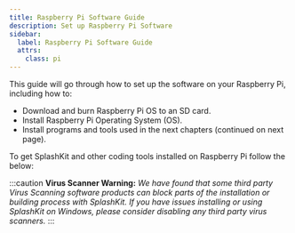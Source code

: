 ```yaml
---
title: Raspberry Pi Software Guide
description: Set up Raspberry Pi Software 
sidebar:
  label: Raspberry Pi Software Guide
  attrs:
    class: pi
---
```


This guide will go through how to set up the software on your Raspberry Pi, including how to:

- Download and burn Raspberry Pi OS to an SD card.
- Install Raspberry Pi Operating System (OS).
- Install programs and tools used in the next chapters (continued on next page).


To get SplashKit and other coding tools installed on Raspberry Pi follow the below:


<CardGrid>
<LinkCard
	title="Download Raspberry Pi OS"
	description="Step 1"
	href="/installation/raspberrypi/software/step-1/"
/>
<LinkCard
	title="Install Raspberry Pi OS"
	description="Step 2"
	href="/installation/raspberrypi/software/step-2/"
/>
<LinkCard
	title="Setup Raspberry Pi OS"
	description="Step 3"
	href="/installation/raspberrypi/software/step-3/"
/>
<LinkCard
	title="Manual Setup Steps"
	description="Step 4"
	href="/installation/raspberrypi/software/step-4/"
/>
</CardGrid >

  :::caution
**Virus Scanner Warning:**
  *We have found that some third party Virus Scanning software products can block
  parts of the installation or building process with SplashKit. If you have
  issues installing or using SplashKit on Windows, please consider disabling
  any third party virus scanners.*
  :::